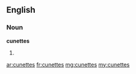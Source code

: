 ==English==

===Noun===
'''cunettes'''

# {{plural of|cunette}}

[[ar:cunettes]]
[[fr:cunettes]]
[[mg:cunettes]]
[[my:cunettes]]